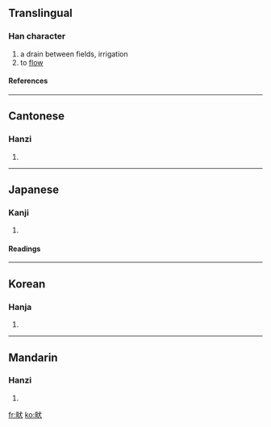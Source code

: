 ==Translingual==
===Han character===
{{Han char|rn=102|rad=田|as=04|sn=9|four=6303<sub>4</sub>|canj=田戈大 (WIK)}}
# a drain between fields, irrigation
# to [[flow]]
====References====
{{Han ref|kx=0760.200|dkj=21777|dj=1170.130|hdz=42532.010|uh=754E|ud=30030|bh=ACCA|bd=44234}}

----
==Cantonese==
===Hanzi===
{{yue-hanzi|jyut=|y=hyun2}}
# {{defn|Cantonese}}

----
==Japanese==
===Kanji===
{{ja-kanji|grade=|rs=田04}}
# {{defn|Japanese}} 
====Readings====
{{ja-readings|on=[[けん]] (ken), [[てい]] (tei), [[きょう]] (kyō)|kun=[[みぞ]] (mizo)|nanori=}}

----
==Korean==
===Hanja===
{{ko-hanja|hangeul=견|eumhun=|rv=gyeon|mr=kyŏn|y=keyn}}
# {{defn|Korean}}

----
==Mandarin==
===Hanzi===
{{cmn-hanzi|pin=[[quǎn]] (quan3)|wg=ch'üan<sup>3</sup>}}
# {{defn|Mandarin}}

[[fr:畎]]
[[ko:畎]]